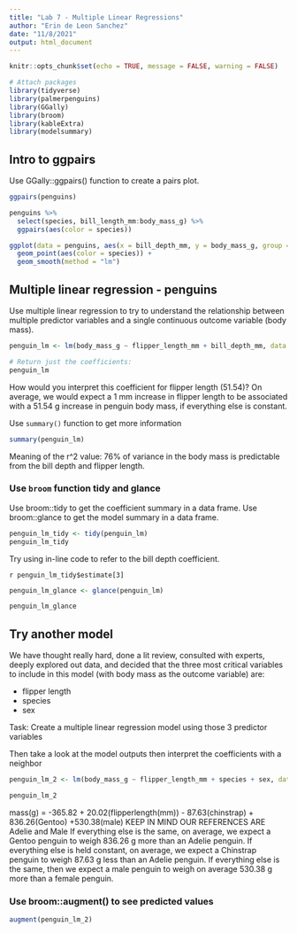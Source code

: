 ```yaml
---
title: "Lab 7 - Multiple Linear Regressions"
author: "Erin de Leon Sanchez"
date: "11/8/2021"
output: html_document
---
```


```r
knitr::opts_chunk$set(echo = TRUE, message = FALSE, warning = FALSE)

# Attach packages
library(tidyverse)
library(palmerpenguins)
library(GGally)
library(broom)
library(kableExtra)
library(modelsummary)
```

## Intro to ggpairs

Use GGally::ggpairs() function to create a pairs plot. 

```r
ggpairs(penguins)
```


```r
penguins %>%  
  select(species, bill_length_mm:body_mass_g) %>% 
  ggpairs(aes(color = species))

ggplot(data = penguins, aes(x = bill_depth_mm, y = body_mass_g, group = species)) +
  geom_point(aes(color = species)) +
  geom_smooth(method = "lm")
```

## Multiple linear regression - penguins

Use multiple linear regression to try to understand the relationship between multiple predictor variables and a single continuous outcome variable (body mass). 

```r
penguin_lm <- lm(body_mass_g ~ flipper_length_mm + bill_depth_mm, data = penguins)

# Return just the coefficients:
penguin_lm

```

How would you interpret this coefficient for flipper length (51.54)?
On average, we would expect a 1 mm increase in flipper length to be associated with a 51.54 g increase in penguin body mass, if everything else is constant. 

Use `summary()` function to get more information

```r
summary(penguin_lm)
```

Meaning of the r^2 value: 76% of variance in the body mass is predictable from the bill depth and flipper length.

### Use `broom` function tidy and glance 

Use broom::tidy to get the coefficient summary in a data frame. 
Use broom::glance to get the model summary in a data frame. 

```r
penguin_lm_tidy <- tidy(penguin_lm)
penguin_lm_tidy
```

Try using in-line code to refer to the bill depth coefficient. 

`r penguin_lm_tidy$estimate[3]`

```r
penguin_lm_glance <- glance(penguin_lm)

penguin_lm_glance
```

## Try another model

We have thought really hard, done a lit review, consulted with experts, deeply explored out data, and decided that the three most critical variables to include in this model (with body mass as the outcome variable) are:

- flipper length
- species
- sex

Task: Create a multiple linear regression model using those 3 predictor variables

Then take a look at the model outputs then interpret the coefficients with a neighbor

```r
penguin_lm_2 <- lm(body_mass_g ~ flipper_length_mm + species + sex, data = penguins)

penguin_lm_2
```

mass(g) = -365.82 + 20.02(flipperlength(mm)) - 87.63(chinstrap) + 836.26(Gentoo) +530.38(male)
KEEP IN MIND OUR REFERENCES ARE Adelie and Male
If everything else is the same, on average, we expect a Gentoo penguin to weigh 836.26 g more than an Adelie penguin. 
If everything else is held constant, on average, we expect a Chinstrap penguin to weigh 87.63 g less than an Adelie penguin.
If everything else is the same, then we expect a male penguin to weigh on average 530.38 g more than a female penguin.

### Use broom::augment() to see predicted values

```r
augment(penguin_lm_2)
```

